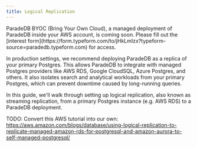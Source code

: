 ```yaml
---
title: Logical Replication
---
```


<Note>
  ParadeDB BYOC (Bring Your Own Cloud), a managed deployment of ParadeDB inside
  your AWS account, is coming soon. Please fill out the [interest
  form](https://form.typeform.com/to/jHkLmIzx?typeform-source=paradedb.typeform.com)
  for access.
</Note>

In production settings, we recommend deploying ParadeDB as a replica of your primary Postgres. This allows ParadeDB to
integrate with managed Postgres providers like AWS RDS, Google CloudSQL, Azure Postgres, and others. It also isolates
search and analytical workloads from your primary Postgres, which can prevent downtime caused by long-running queries.

In this guide, we'll walk through setting up logical replication, also known as streaming replication, from a primary Postgres instance (e.g. AWS RDS) to a ParadeDB deployment.

TODO: Convert this AWS tutorial into our own: https://aws.amazon.com/blogs/database/using-logical-replication-to-replicate-managed-amazon-rds-for-postgresql-and-amazon-aurora-to-self-managed-postgresql/
